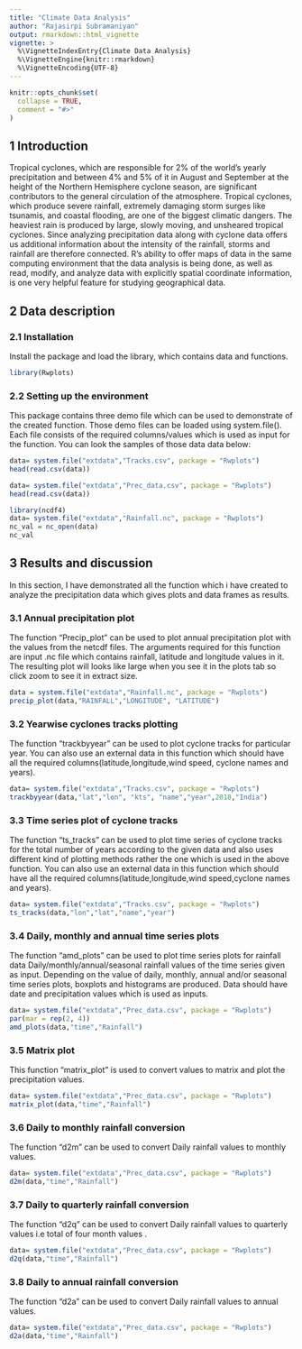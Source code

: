 ---
title: "Climate Data Analysis"
author: "Rajasirpi Subramaniyan"
output: rmarkdown::html_vignette
vignette: >
  %\VignetteIndexEntry{Climate Data Analysis}
  %\VignetteEngine{knitr::rmarkdown}
  %\VignetteEncoding{UTF-8}
---

```{r, include = FALSE}
knitr::opts_chunk$set(
  collapse = TRUE,
  comment = "#>"
)
```


## 1 Introduction
Tropical cyclones, which are responsible for 2% of the world's yearly precipitation and between 4% and 5% of it in August and September at the height of the Northern Hemisphere cyclone season, are significant contributors to the general circulation of the atmosphere. Tropical cyclones, which produce severe rainfall, extremely damaging storm surges like tsunamis, and coastal flooding, are one of the biggest climatic dangers. The heaviest rain is produced by large, slowly moving, and unsheared tropical cyclones. Since analyzing precipitation data along with cyclone data offers us additional information about the intensity of the rainfall, storms and rainfall are therefore connected. R's ability to offer maps of data in the same computing environment that the data analysis is being done, as well as read, modify, and analyze data with explicitly spatial coordinate information, is one very helpful feature for studying geographical data.

## 2 Data description

### 2.1 Installation
Install the package and load the library, which contains data and functions.
```{r setup}
library(Rwplots)
```

### 2.2 Setting up the environment
This package contains three demo file which can be used to demonstrate of the created function. Those demo files can be loaded using system.file(). Each file consists of the required columns/values which is used as input for the function. You can look the samples of those data data below: 
```{r}
data= system.file("extdata","Tracks.csv", package = "Rwplots")
head(read.csv(data))
```
```{r}
data= system.file("extdata","Prec_data.csv", package = "Rwplots")
head(read.csv(data))
```
```{r}
library(ncdf4)
data= system.file("extdata","Rainfall.nc", package = "Rwplots")
nc_val = nc_open(data)
nc_val
```

## 3 Results and discussion

In this section, I have demonstrated all the function which i have created to analyze the precipitation data which gives plots and data frames as results.

### 3.1 Annual precipitation plot
The function "Precip_plot" can be used to plot annual precipitation plot with the values from the netcdf files. The arguments required for this function are input .nc file which contains rainfall, latitude and longitude values in it. The resulting plot will looks like large when you see it in the plots tab so click zoom to see it in extract size.
```{r}
data = system.file("extdata","Rainfall.nc", package = "Rwplots")
precip_plot(data,"RAINFALL","LONGITUDE", "LATITUDE")
```

### 3.2 Yearwise cyclones tracks plotting
The function "trackbyyear" can be used to plot cyclone tracks for particular year. You can also use an external data in this function which should have all the required columns(latitude,longitude,wind speed, cyclone names and years). 
```{r}
data= system.file("extdata","Tracks.csv", package = "Rwplots")
trackbyyear(data,"lat","lon", "kts", "name","year",2018,"India")
```

### 3.3 Time series plot of cyclone tracks

The function "ts_tracks" can be used to plot  time series of cyclone tracks for the total number of years according to the given data and also uses different kind of plotting methods rather the one which is used in the above function. You can also use an external data in this function which should have all the required columns(latitude,longitude,wind speed,cyclone names and years). 

```{r}
data= system.file("extdata","Tracks.csv", package = "Rwplots")
ts_tracks(data,"lon","lat","name","year")
```


### 3.4 Daily, monthly and annual time series plots
The function "amd_plots" can be used to plot time series plots for rainfall data Daily/monthly/annual/seasonal rainfall values of the time series given as input. Depending on the value of daily, monthly, annual and/or seasonal time series plots, boxplots and histograms are produced. Data should have date and precipitation values which is used as inputs.
```{r}
data= system.file("extdata","Prec_data.csv", package = "Rwplots")
par(mar = rep(2, 4))
amd_plots(data,"time","Rainfall")
```

### 3.5 Matrix plot
This function "matrix_plot" is used to convert values to matrix and plot the precipitation values.
```{r}
data= system.file("extdata","Prec_data.csv", package = "Rwplots")
matrix_plot(data,"time","Rainfall")
```

### 3.6 Daily to monthly rainfall conversion
The function "d2m" can be used to convert Daily rainfall values to monthly values.
```{r}
data= system.file("extdata","Prec_data.csv", package = "Rwplots")
d2m(data,"time","Rainfall")
```

### 3.7 Daily to quarterly rainfall conversion
The function "d2q" can be used to convert Daily rainfall values to quarterly values i.e total of four month values .
```{r}
data= system.file("extdata","Prec_data.csv", package = "Rwplots")
d2q(data,"time","Rainfall")
```

### 3.8 Daily to annual rainfall conversion
The function "d2a" can be used to convert Daily rainfall values to annual values.
```{r}
data= system.file("extdata","Prec_data.csv", package = "Rwplots")
d2a(data,"time","Rainfall")
```



